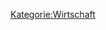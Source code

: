 

{{Programm-Antrag
|titel=Kindergeld nicht auf Hartz4 Einkommen
|antrags-text=Das Kinder Geld darf nicht als Einkommen der Kinder in der Bedarfsgemeinschaft gerechnet werden, weniger wegen 
}}



[[Kategorie:Wirtschaft]]